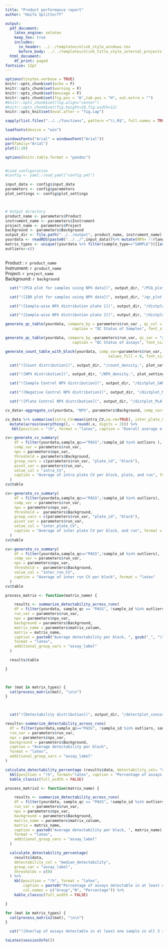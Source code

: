 ```yaml
---
title: "Product performance report"
author: "Haifa Splittorff"

output:
  pdf_document:
    latex_engine: xelatex
    keep_tex: true
    includes:
      in_header: ../../templates/olink_style_windows.tex
      before_body: ../../templates/olink_title_style_internal_projects.tex
  html_document:
    df_print: paged
fontsize: 12pt
---
```

\makeolinktitle
\thispagestyle{olink_header_toc}
\tableofcontents
\newpage
\pagestyle{olink_header}


```r
options(tinytex.verbose = TRUE)
knitr::opts_chunk$set(echo = F)
knitr::opts_chunk$set(warning = F)
knitr::opts_chunk$set(message = F)
knitr::opts_chunk$set(fig.pos = 'H',tab.pos = "H", out.extra = "")
#knitr::opts_chunk$set(fig.align="center")
#knitr::opts_chunk$set(fig.height=10,fig.width=12)
knitr::opts_knit$set(eval.after = "fig.cap")

sapply(list.files("../../functions", pattern ="\\.R$", full.names = TRUE), source)

loadfonts(device = "win")

windowsFonts("Arial" = windowsFont("Arial"))
par(family="Arial")
plot(1:10)

options(knitr.table.format = "pandoc")


#Load configuration
#config <- yaml::read_yaml("config.yml")

input_data <- config$input_data
parameters <- config$parameters
plot_settings <- config$plot_settings



# Output directory
product_name <- parameters$Product
instrument_name <- parameters$Instrument
project_name <- parameters$Project
background <- parameters$Background
output_dir <- file.path("../../output", product_name, instrument_name)
yourdata <- readRDS(paste0("../../",input_data))%>% mutate(NPX= !!rlang::sym(parameters$npx_var)) # some olink_analyse functions need NPX
matrix_types <- unique((yourdata %>% filter(sample_type=="SAMPLE"))[[as.character(sym(parameters$matrix_column))]] )
outliers<-c()



```

\newpage
\section{Param}

Product :  `r product_name`   
Instrument: `r product_name`   
Project: `r project_name`   
Background: `r background`

\newpage

\section{PCA}


```r

  cat("![PCA plot for samples using NPX data](", output_dir, "/PCA_plot.", plot_settings$format, "){width=100%}",sep="")

```
\newpage


\section{IQR}


```r

  cat("![IQR plot for samples using NPX data](", output_dir, "/qc_plot.", plot_settings$format, "){width=100%}",sep="")

```

\newpage


\section{Sample wise NPX distribution}


```r

  cat("![Sample-wise NPX distribution plate 1](", output_dir, "/distplot_plate1.", plot_settings$format, "){width=100%}",sep="")

```



```r

  cat("![Sample-wise NPX distribution plate 2](", output_dir, "/distplot_plate2.", plot_settings$format, "){width=100%}",sep="")

```

\newpage


\section{QC summary}

```r

generate_qc_table(yourdata, compare_by = parameters$run_var , qc_col = "sample_qc",
                              caption = "QC Status of Samples", font_size = 12, format = "latex")

```



```r

generate_qc_table(yourdata, compare_by =parameters$run_var, qc_var = "assay", qc_col = "assay_qc",
                              caption = "QC Status of assays", font_size = 12, format = "latex")

```


\newpage

\section{Total number of counts}

```r
generate_count_table_with_block(yourdata, comp_var=parameters$run_var,
                                              values_fill = 0, font_size = 12, format = "latex")
```




\section{Count distribution}



```r

  cat("![Count distribution](", output_dir, "/count_density.", plot_settings$format, "){width=80%}",sep="")

```




\section{NPX distribution}


```r

  cat("![NPX distribution](", output_dir, "/NPX_density.", plot_settings$format, "){width=80%}",sep="")

```




<!-- \newpage -->


<!-- \section{Count correlations} -->


<!-- \section{Per assay count correlations} -->

<!-- ```{r, corcount} -->
<!-- result <- correlation_function( -->
<!--   data = filter(yourdata, if (parameters$Background == "detection") { -->
<!--         get(parameters$Background) == "above EOB"   -->
<!--       } else { -->
<!--       NPX > get(parameters$Background) } ,sample_qc=="PASS", !(sample_id%in% outliers) -->
<!--       ), -->
<!--   value_column = "log2count", -->
<!--   comparison_column = parameters$run_var, -->
<!--   filter_sample_type = "SAMPLE", -->
<!--   filter_assay_type = "assay", -->
<!-- ) -->

<!-- create_correlation_table(result$summary , font_size = 8, format = "latex") -->


<!-- ``` -->


<!-- \section{Per assay NPX correlations} -->


<!-- ```{r, NPXcor} -->

<!-- result <- correlation_function( -->
<!--   data = filter(yourdata, if (parameters$Background == "detection") { -->
<!--         get(parameters$Background) == "above EOB"   -->
<!--       } else { -->
<!--       NPX > get(parameters$Background) }), -->
<!--   value_column = "NPX", -->
<!--   comparison_column = parameters$run_var, -->
<!--   filter_sample_type = "SAMPLE", -->
<!--   filter_assay_type = "assay", -->
<!-- ) -->

<!-- create_correlation_table(result$summary , font_size = 8, format = "latex") -->

<!-- ``` -->


\newpage


<!-- \section{Count regression analysis} -->

<!-- ```{r, results='asis', echo=FALSE} -->
<!-- rmd_syntax<- generate_rmd_syntax_for_figures(folder_path=paste0(output_dir,"/regression_plots_log2count_",parameters$run_var), label_prefix = "countreg", width = "100%") -->
<!-- cat(rmd_syntax, sep= "\n\n") -->
<!-- ``` -->




<!-- \newpage -->


<!-- \section{NPX regression analysis} -->

<!-- ```{r, results='asis', echo=FALSE} -->
<!-- rmd_syntax<- generate_rmd_syntax_for_figures(folder_path=paste0(output_dir,"/regression_plots_NPX_",parameters$run_var), label_prefix = "npxreg", width = "100%") -->
<!-- cat(rmd_syntax, sep= "\n\n") -->
<!-- ``` -->

\newpage

\section{External controls}


```r

  cat("![Sample Control NPX distribution](", output_dir, "/distplot_SAMPLE_CONTROL.", plot_settings$format, "){width=100%}",sep="")

```

\newpage


```r

  cat("![Negative Control NPX distribution](", output_dir, "/distplot_NEGATIVE_CONTROL.", plot_settings$format, "){width=100%}",sep="")

```

\newpage

```r

  cat("![Plate Control NPX distribution](", output_dir, "/distplot_PLATE_CONTROL.", plot_settings$format, "){width=100%}",sep="")

```


\newpage
\section{Overall average of intra and inter-plate CV based on sample controls}

```r

cv_data<-aggregate_cv(yourdata, "NPX", parameters$Background, comp_var="run_id", filter_value =  "SAMPLE_CONTROL" )

cv_data %>% summarise(intra_CV=mean(intra_CV,na.rm=TRUE), inter_plate_CV=mean(inter_plate_CV, na.rm = TRUE)) %>% 
  mutate(across(everything(), ~ round(.x, digits = 2))) %>% 
   kbl(position = "!h", format = "latex", caption = "Overall average of intra and interCV", longtable = FALSE, booktabs = TRUE)

```


\newpage
\section{Coefficient of variance based on sample controls}


```r


cv<-generate_cv_summary(
    df = filter(yourdata,sample_qc=="PASS",!sample_id %in% outliers ),
    comp_var = parameters$run_var,
    npx = parameters$npx_var,
    threshold = parameters$Background,
    group_vars = c(parameters$run_var, "plate_id", "block"),
    pivot_var = parameters$run_var,
    value_col = "intra_CV",
    caption = "Average of intra plate CV per block, plate, and run", format = "latex"
  )
cv$table
```


```r

cv<-generate_cv_summary(
    df = filter(yourdata,sample_qc=="PASS",!sample_id %in% outliers),
    comp_var = parameters$run_var,
    npx = parameters$npx_var,
    threshold =  parameters$Background,
    group_vars = c(parameters$run_var, "plate_id", "block"),
    pivot_var = parameters$run_var,
    value_col = "inter_plate_CV",
    caption = "Average of inter plate CV per block, and run", format = "latex"
  )
cv$table
```



```r

cv<-generate_cv_summary(
    df = filter(yourdata,sample_qc=="PASS",!sample_id %in% outliers),
    comp_var = parameters$run_var,
    npx = parameters$npx_var,
    threshold =  parameters$Background,
    value_col = "inter_run_CV",
    caption = "Average of inter run CV per block", format = "latex"
  )
cv$table

```


\newpage
\section{Average detectability per block, matrix}

```r
process_matrix <- function(matrix_name) {

    results <- summarize_detectability_across_runs(
    df = filter(yourdata, sample_qc == "PASS", !sample_id %in% outliers),
    run_var = parameters$run_var,
    npx = parameters$npx_var,
    background = parameters$Background,
    matrix_name = parameters$matrix_column,
    matrix = matrix_name,
    caption = paste0("Average detectability per block, ", gsub("_", "\\\\_", matrix_name)),
    format = "latex",
    additional_group_vars = "assay_label"
  )

  results$table

}

 
```



```r
for (mat in matrix_types) {
  cat(process_matrix(mat), "\n\n")
}

 
```



\newpage
\section{ Concordance Detectability distribution within block across replicate runs}


```r

  cat("![Detectability distribution](", output_dir, "/detectplot_concordance.", plot_settings$format, "){width=100%}",sep="")

```


\newpage

\section{Percentage of assays detectable in at least 10, 50 percent of the concordance samples}


```r

results<-summarize_detectability_across_runs(
  df = filter(yourdata,sample_qc=="PASS", !sample_id %in% outliers, sample_label=="concordance"),
  run_var = parameters$run_var,
  npx = parameters$npx_var,
  background = parameters$Background,
  caption = "Average detectability per block",
  format = "latex",
  additional_group_vars = "assay_label"
)

calculate_detectability_percentage (results$data, detectability_col= "median_detectability" , group_var = "assay_label", thresholds = c(0.1,0.5)) %>%
  kbl(position = "!h", format="latex", caption = "Percentage of assays detectable in at least 10, 50 percent of the concordance samples", ) %>%
  kable_classic(full_width = FALSE)

```

\newpage
\section{Percentage of assays detectable in at least one sample}


```r

process_matrix2 <- function(matrix_name) {

    results <- summarize_detectability_across_runs(
    df = filter(yourdata, sample_qc == "PASS", !sample_id %in% outliers),
    run_var = parameters$run_var,
    npx = parameters$npx_var,
    background = parameters$Background,
    matrix_name = parameters$matrix_column,
    matrix = matrix_name,
    caption = paste0("Average detectability per block, ", matrix_name),
    format = "latex",
    additional_group_vars = "assay_label"
  )

  calculate_detectability_percentage(
    results$data,
    detectability_col = "median_detectability",
    group_var = "assay_label",
    thresholds = c(0)
  ) %>%
    kbl(position = "!h", format = "latex",
        caption = paste0("Percentage of assays detectable in at least one sample in ", gsub("_", "\\\\_", matrix_name), " samples"),
        col.names = c("Group","N", "Percentage")) %>%
    kable_classic(full_width = FALSE)

}

for (mat in matrix_types) {
  cat(process_matrix2(mat), "\n\n")
}

```




\newpage
\section{Overlap of detectable assays across matrices}


```r

  cat("![Overlap of assays detectable in at least one sample in all 3 replicate runs, across matrices](", output_dir, "/Venn_detect_across_matrix.", plot_settings$format, "){width=100%}",sep="")

```


\newpage
\section{Appendix}


\subsection{R Session Information}

```r
toLatex(sessionInfo())
```


